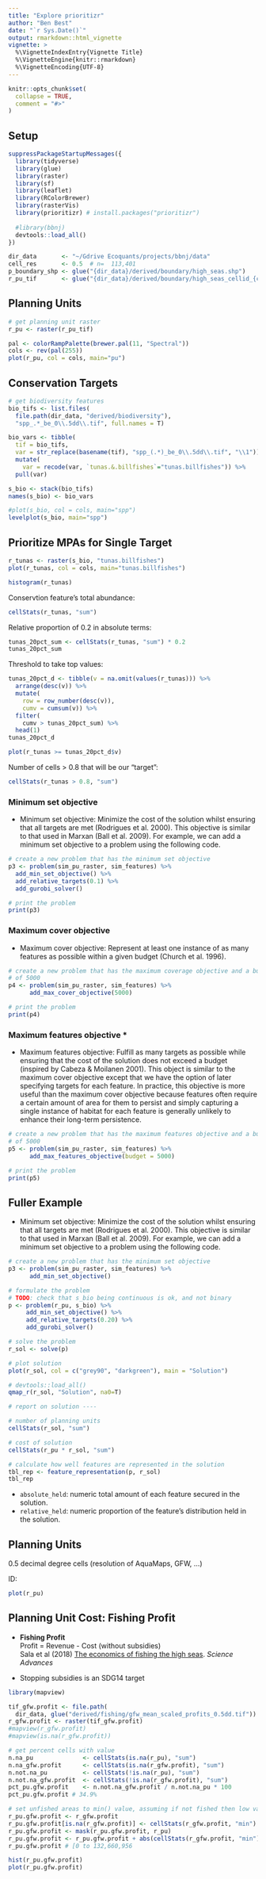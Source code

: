 ```yaml
---
title: "Explore prioritizr"
author: "Ben Best"
date: "`r Sys.Date()`"
output: rmarkdown::html_vignette
vignette: >
  %\VignetteIndexEntry{Vignette Title}
  %\VignetteEngine{knitr::rmarkdown}
  %\VignetteEncoding{UTF-8}
---
```


```r
knitr::opts_chunk$set(
  collapse = TRUE,
  comment = "#>"
)
```

## Setup

```r
suppressPackageStartupMessages({
  library(tidyverse)
  library(glue)
  library(raster)
  library(sf)
  library(leaflet)
  library(RColorBrewer)
  library(rasterVis)
  library(prioritizr) # install.packages("prioritizr")
  
  #library(bbnj)
  devtools::load_all()
})

dir_data       <- "~/Gdrive Ecoquants/projects/bbnj/data"
cell_res       <- 0.5  # n=  113,401
p_boundary_shp <- glue("{dir_data}/derived/boundary/high_seas.shp")
r_pu_tif       <- glue("{dir_data}/derived/boundary/high_seas_cellid_{cell_res}dd.tif")
```

## Planning Units

```r
# get planning unit raster
r_pu <- raster(r_pu_tif)

pal <- colorRampPalette(brewer.pal(11, "Spectral"))
cols <- rev(pal(255))
plot(r_pu, col = cols, main="pu")
```

## Conservation Targets

```r
# get biodiversity features
bio_tifs <- list.files(
  file.path(dir_data, "derived/biodiversity"), 
  "spp_.*_be_0\\.5dd\\.tif", full.names = T)

bio_vars <- tibble(
  tif = bio_tifs,
  var = str_replace(basename(tif), "spp_(.*)_be_0\\.5dd\\.tif", "\\1")) %>% 
  mutate(
    var = recode(var, `tunas.&.billfishes`="tunas.billfishes")) %>% 
  pull(var)

s_bio <- stack(bio_tifs)
names(s_bio) <- bio_vars

#plot(s_bio, col = cols, main="spp")
levelplot(s_bio, main="spp")
```

## Prioritize MPAs for Single Target

```r
r_tunas <- raster(s_bio, "tunas.billfishes")
plot(r_tunas, col = cols, main="tunas.billfishes")
```

```r
histogram(r_tunas)
```

Conservtion feature's total abundance:

```r
cellStats(r_tunas, "sum")
```

Relative proportion of 0.2 in absolute terms:
```r
tunas_20pct_sum <- cellStats(r_tunas, "sum") * 0.2
tunas_20pct_sum
```

Threshold to take top values:

```r
tunas_20pct_d <- tibble(v = na.omit(values(r_tunas))) %>% 
  arrange(desc(v)) %>% 
  mutate(
    row = row_number(desc(v)),
    cumv = cumsum(v)) %>% 
  filter(
    cumv > tunas_20pct_sum) %>% 
  head(1)
tunas_20pct_d
```


```r
plot(r_tunas >= tunas_20pct_d$v)
```

Number of cells > 0.8 that will be our "target":
```r
cellStats(r_tunas > 0.8, "sum")
```

### Minimum set objective

- Minimum set objective: Minimize the cost of the solution whilst ensuring that all targets are met (Rodrigues et al. 2000). This objective is similar to that used in Marxan (Ball et al. 2009). For example, we can add a minimum set objective to a problem using the following code.

```r
# create a new problem that has the minimum set objective
p3 <- problem(sim_pu_raster, sim_features) %>%
  add_min_set_objective() %>%
  add_relative_targets(0.1) %>%
  add_gurobi_solver()

# print the problem
print(p3)
```

### Maximum cover objective

- Maximum cover objective: Represent at least one instance of as many features as possible within a given budget (Church et al. 1996).

```r
# create a new problem that has the maximum coverage objective and a budget
# of 5000
p4 <- problem(sim_pu_raster, sim_features) %>%
      add_max_cover_objective(5000)

# print the problem
print(p4)
```

### Maximum features objective *

- Maximum features objective: Fulfill as many targets as possible while ensuring that the cost of the solution does not exceed a budget (inspired by Cabeza & Moilanen 2001). This object is similar to the maximum cover objective except that we have the option of later specifying targets for each feature. In practice, this objective is more useful than the maximum cover objective because features often require a certain amount of area for them to persist and simply capturing a single instance of habitat for each feature is generally unlikely to enhance their long-term persistence.

```r
# create a new problem that has the maximum features objective and a budget
# of 5000
p5 <- problem(sim_pu_raster, sim_features) %>%
      add_max_features_objective(budget = 5000)

# print the problem
print(p5)
```


## Fuller Example
- Minimum set objective: Minimize the cost of the solution whilst ensuring that all targets are met (Rodrigues et al. 2000). This objective is similar to that used in Marxan (Ball et al. 2009). For example, we can add a minimum set objective to a problem using the following code.

```r
# create a new problem that has the minimum set objective
p3 <- problem(sim_pu_raster, sim_features) %>%
      add_min_set_objective()
```

```r
# formulate the problem
# TODO: check that s_bio being continuous is ok, and not binary
p <- problem(r_pu, s_bio) %>%
     add_min_set_objective() %>%
     add_relative_targets(0.20) %>%
     add_gurobi_solver()

# solve the problem
r_sol <- solve(p)

# plot solution
plot(r_sol, col = c("grey90", "darkgreen"), main = "Solution")

# devtools::load_all()
qmap_r(r_sol, "Solution", na0=T)

# report on solution ----

# number of planning units
cellStats(r_sol, "sum")

# cost of solution
cellStats(r_pu * r_sol, "sum")

# calculate how well features are represented in the solution
tbl_rep <- feature_representation(p, r_sol)
tbl_rep
```

- `absolute_held`: numeric total amount of each feature secured in the solution.
- `relative_held`: numeric proportion of the feature's distribution held in the solution.


## Planning Units

0.5 decimal degree cells (resolution of AquaMaps, GFW, ...)

ID: 

```r
plot(r_pu)
```


## Planning Unit Cost: Fishing Profit

- **Fishing Profit** <br>
  Profit = Revenue - Cost (without subsidies) <br>
  Sala et al (2018) [The economics of fishing the high seas](http://advances.sciencemag.org/content/4/6/eaat2504). _Science Advances_

- Stopping subsidies is an SDG14 target

```r
library(mapview)

tif_gfw.profit <- file.path(
  dir_data, glue("derived/fishing/gfw_mean_scaled_profits_0.5dd.tif"))
r_gfw.profit <- raster(tif_gfw.profit)
#mapview(r_gfw.profit)
#mapview(is.na(r_gfw.profit))

# get percent cells with value
n.na_pu              <- cellStats(is.na(r_pu), "sum")
n.na_gfw.profit      <- cellStats(is.na(r_gfw.profit), "sum")
n.not.na_pu          <- cellStats(!is.na(r_pu), "sum")
n.not.na_gfw.profit  <- cellStats(!is.na(r_gfw.profit), "sum")
pct_pu.gfw.profit    <- n.not.na_gfw.profit / n.not.na_pu * 100
pct_pu.gfw.profit # 34.9%

# set unfished areas to min() value, assuming if not fished then low value (ie inaccessible)
r_pu.gfw.profit <- r_gfw.profit
r_pu.gfw.profit[is.na(r_gfw.profit)] <- cellStats(r_gfw.profit, "min")
r_pu.gfw.profit <- mask(r_pu.gfw.profit, r_pu)
r_pu.gfw.profit <- r_pu.gfw.profit + abs(cellStats(r_gfw.profit, "min")) + 1
r_pu.gfw.profit # [0 to 132,660,956

hist(r_pu.gfw.profit)
plot(r_pu.gfw.profit)
```
